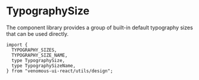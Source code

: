 
<Meta title="utils/design/TypographySize" />

# TypographySize

The component library provides a group of built-in default typography sizes that can be used directly.

```tsx
import {
  TYPOGRAPHY_SIZES,
  TYPOGRAPHY_SIZE_NAME,
  type TypographySize,
  type TypographySizeName,
} from "venomous-ui-react/utils/design";
```

